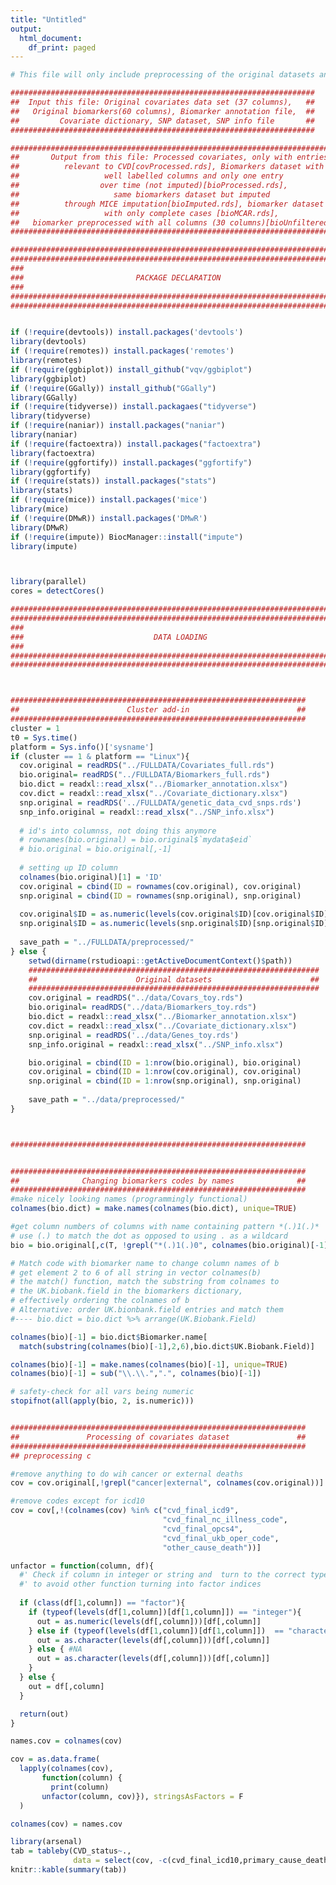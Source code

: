 ```yaml
---
title: "Untitled"
output:
  html_document:
    df_print: paged
---
```



```r
# This file will only include preprocessing of the original datasets and their respective storage

####################################################################
##  Input this file: Original covariates data set (37 columns),   ##
##   Original biomarkers(60 columns), Biomarker annotation file,  ##
##         Covariate dictionary, SNP dataset, SNP info file       ##
####################################################################

#################################################################################
##       Output from this file: Processed covariates, only with entries        ##
##          relevant to CVD[covProcessed.rds], Biomarkers dataset with         ##
##                   well labelled columns and only one entry                  ##
##                  over time (not imputed)[bioProcessed.rds],                 ##
##                     same biomarkers dataset but imputed                     ##
##          through MICE imputation[bioImputed.rds], biomarker dataset         ##
##                   with only complete cases [bioMCAR.rds],                   ##
##   biomarker preprocessed with all columns (30 columns)[bioUnfiltered.rds]   ##
#################################################################################

###########################################################################
###########################################################################
###                                                                     ###
###                         PACKAGE DECLARATION                         ###
###                                                                     ###
###########################################################################
###########################################################################


if (!require(devtools)) install.packages('devtools')
library(devtools)
if (!require(remotes)) install.packages('remotes')
library(remotes)
if (!require(ggbiplot)) install_github("vqv/ggbiplot")
library(ggbiplot)
if (!require(GGally)) install_github("GGally")
library(GGally)
if (!require(tidyverse)) install.packagaes("tidyverse")
library(tidyverse)
if (!require(naniar)) install.packages("naniar")
library(naniar)
if (!require(factoextra)) install.packages("factoextra")
library(factoextra)
if (!require(ggfortify)) install.packages("ggfortify")
library(ggfortify)
if (!require(stats)) install.packages("stats")
library(stats)
if (!require(mice)) install.packages('mice')
library(mice)
if (!require(DMwR)) install.packages('DMwR')
library(DMwR)
if (!require(impute)) BiocManager::install("impute")
library(impute)



library(parallel)
cores = detectCores()

############################################################################
############################################################################
###                                                                      ###
###                             DATA LOADING                             ###
###                                                                      ###
############################################################################
############################################################################



##################################################################
##                        Cluster add-in                        ##
##################################################################
cluster = 1
t0 = Sys.time()
platform = Sys.info()['sysname']
if (cluster == 1 & platform == "Linux"){
  cov.original = readRDS("../FULLDATA/Covariates_full.rds")
  bio.original= readRDS("../FULLDATA/Biomarkers_full.rds")
  bio.dict = readxl::read_xlsx("../Biomarker_annotation.xlsx")
  cov.dict = readxl::read_xlsx("../Covariate_dictionary.xlsx")
  snp.original = readRDS('../FULLDATA/genetic_data_cvd_snps.rds')
  snp_info.original = readxl::read_xlsx("../SNP_info.xlsx")
  
  # id's into columnss, not doing this anymore
  # rownames(bio.original) = bio.original$`mydata$eid`
  # bio.original = bio.original[,-1]
  
  # setting up ID column
  colnames(bio.original)[1] = 'ID'
  cov.original = cbind(ID = rownames(cov.original), cov.original)
  snp.original = cbind(ID = rownames(snp.original), snp.original)
  
  cov.original$ID = as.numeric(levels(cov.original$ID)[cov.original$ID])
  snp.original$ID = as.numeric(levels(snp.original$ID)[snp.original$ID])
  
  save_path = "../FULLDATA/preprocessed/"
} else {
    setwd(dirname(rstudioapi::getActiveDocumentContext()$path))
    #################################################################
    ##                      Original datasets                      ##
    #################################################################
    cov.original = readRDS("../data/Covars_toy.rds")
    bio.original= readRDS("../data/Biomarkers_toy.rds")
    bio.dict = readxl::read_xlsx("../Biomarker_annotation.xlsx")
    cov.dict = readxl::read_xlsx("../Covariate_dictionary.xlsx")
    snp.original = readRDS('../data/Genes_toy.rds')
    snp_info.original = readxl::read_xlsx("../SNP_info.xlsx")

    bio.original = cbind(ID = 1:nrow(bio.original), bio.original)
    cov.original = cbind(ID = 1:nrow(cov.original), cov.original)
    snp.original = cbind(ID = 1:nrow(snp.original), snp.original)
    
    save_path = "../data/preprocessed/"
}



##################################################################


##################################################################
##              Changing biomarkers codes by names              ##
##################################################################
#make nicely looking names (programmingly functional)
colnames(bio.dict) = make.names(colnames(bio.dict), unique=TRUE)

#get column numbers of columns with name containing pattern *(.)1(.)*
# use (.) to match the dot as opposed to using . as a wildcard
bio = bio.original[,c(T, !grepl("*(.)1(.)0", colnames(bio.original)[-1]))]

# Match code with biomarker name to change column names of b
# get element 2 to 6 of all string in vector colnames(b)
# the match() function, match the substring from colnames to
# the UK.biobank.field in the biomarkers dictionary, 
# effectively ordering the colnames of b
# Alternative: order UK.bionbank.field entries and match them
#---- bio.dict = bio.dict %>% arrange(UK.Biobank.Field)

colnames(bio)[-1] = bio.dict$Biomarker.name[
  match(substring(colnames(bio)[-1],2,6),bio.dict$UK.Biobank.Field)] 

colnames(bio)[-1] = make.names(colnames(bio)[-1], unique=TRUE)
colnames(bio)[-1] = sub("\\.\\.",".", colnames(bio)[-1])

# safety-check for all vars being numeric
stopifnot(all(apply(bio, 2, is.numeric)))


##################################################################
##               Processing of covariates dataset               ##
##################################################################
## preprocessing c

#remove anything to do wih cancer or external deaths
cov = cov.original[,!grepl("cancer|external", colnames(cov.original))]

#remove codes except for icd10
cov = cov[,!(colnames(cov) %in% c("cvd_final_icd9",
                                  "cvd_final_nc_illness_code",
                                  "cvd_final_opcs4",
                                  "cvd_final_ukb_oper_code",
                                  "other_cause_death"))]

unfactor = function(column, df){
  #' Check if column in integer or string and  turn to the correct type
  #' to avoid other function turning into factor indices
  
  if (class(df[1,column]) == "factor"){
    if (typeof(levels(df[1,column])[df[1,column]]) == "integer"){
      out = as.numeric(levels(df[,column]))[df[,column]]
    } else if (typeof(levels(df[1,column])[df[1,column]])  == "character") {
      out = as.character(levels(df[,column]))[df[,column]]
    } else { #NA
      out = as.character(levels(df[,column]))[df[,column]]
    }
  } else {
    out = df[,column]
  }

  return(out)
}

names.cov = colnames(cov)

cov = as.data.frame(
  lapply(colnames(cov),
       function(column) {
         print(column)
       unfactor(column, cov)}), stringsAsFactors = F
  )

colnames(cov) = names.cov
```


```r
library(arsenal)
tab = tableby(CVD_status~.,
              data = select(cov, -c(cvd_final_icd10,primary_cause_death_ICD10, ID)))
knitr::kable(summary(tab))
```







